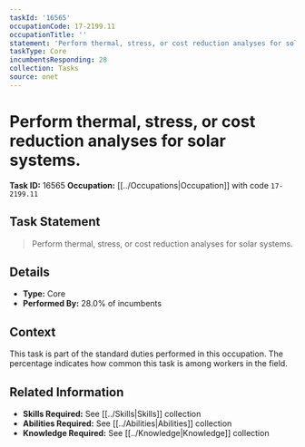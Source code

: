 ```yaml
---
taskId: '16565'
occupationCode: 17-2199.11
occupationTitle: ''
statement: 'Perform thermal, stress, or cost reduction analyses for solar systems.'
taskType: Core
incumbentsResponding: 28
collection: Tasks
source: onet
---
```

# Perform thermal, stress, or cost reduction analyses for solar systems.

**Task ID:** 16565
**Occupation:** [[../Occupations|Occupation]] with code `17-2199.11`

## Task Statement

> Perform thermal, stress, or cost reduction analyses for solar systems.

## Details

- **Type:** Core
- **Performed By:** 28.0% of incumbents

## Context

This task is part of the standard duties performed in this occupation. The percentage indicates how common this task is among workers in the field.

## Related Information

- **Skills Required:** See [[../Skills|Skills]] collection
- **Abilities Required:** See [[../Abilities|Abilities]] collection
- **Knowledge Required:** See [[../Knowledge|Knowledge]] collection
